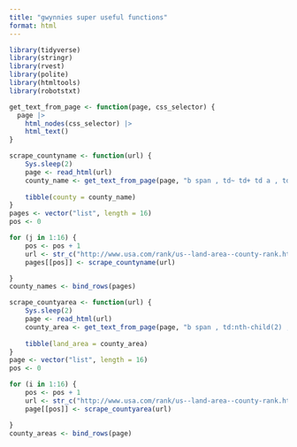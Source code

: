 ```yaml
---
title: "gwynnies super useful functions"
format: html
---
```


```r
library(tidyverse)
library(stringr)
library(rvest)
library(polite)
library(htmltools)
library(robotstxt)
```

```r
get_text_from_page <- function(page, css_selector) {
  page |>
    html_nodes(css_selector) |>
    html_text()
}

scrape_countyname <- function(url) {
    Sys.sleep(2)
    page <- read_html(url)
    county_name <- get_text_from_page(page, "b span , td~ td+ td a , td+ td b")
    
    tibble(county = county_name)
}
pages <- vector("list", length = 16)
pos <- 0

for (j in 1:16) {
    pos <- pos + 1
    url <- str_c("http://www.usa.com/rank/us--land-area--county-rank.htm?hl=&hlst=&wist=&yr=&dis=&sb=DESC&plow=&phigh=&ps=", j)
    pages[[pos]] <- scrape_countyname(url)

}
county_names <- bind_rows(pages)
```

```r
scrape_countyarea <- function(url) {
    Sys.sleep(2)
    page <- read_html(url)
    county_area <- get_text_from_page(page, "b span , td:nth-child(2) , td b a")
    
    tibble(land_area = county_area)
}
page <- vector("list", length = 16)
pos <- 0

for (i in 1:16) {
    pos <- pos + 1
    url <- str_c("http://www.usa.com/rank/us--land-area--county-rank.htm?hl=&hlst=&wist=&yr=&dis=&sb=DESC&plow=&phigh=&ps=", i)
    page[[pos]] <- scrape_countyarea(url)

}
county_areas <- bind_rows(page)
```